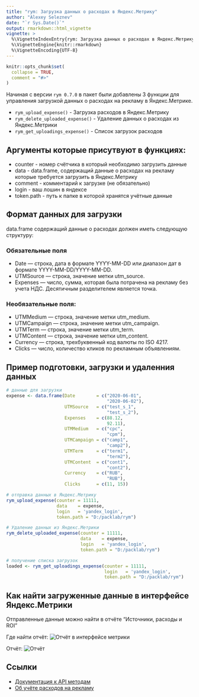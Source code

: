 ---
title: "rym: Загрузка данных о расходах в Яндекс.Метрику"
author: "Alexey Seleznev"
date: "`r Sys.Date()`"
output: rmarkdown::html_vignette
vignette: >
  %\VignetteIndexEntry{rym: Загрузка данных о расходах в Яндекс.Метрику}
  %\VignetteEngine{knitr::rmarkdown}
  %\VignetteEncoding{UTF-8}
---

```{r setup, include = FALSE}
knitr::opts_chunk$set(
  collapse = TRUE,
  comment = "#>"
)
```

Начиная с версии `rym 0.7.0` в пакет были добавлены 3 функции для управления загрузкой данных о расходах на рекламу в Яндекс.Метрике.

* `rym_upload_expense()` - Загрузка расходов в Яндекс.Метрику
* `rym_delete_uploaded_expense()` - Удаление данных о расходах из Яндекс.Метрики
* `rym_get_uploadings_expense()` - Список загрузок расходов

## Аргументы которые присутвуют в функциях:

* counter - номер счётчика в который необходимо загрузить данные
* data - data.frame, содержащий данные о расходах на рекламу которые требуется загрузить в Яндекс.Метрику
* comment - комментарий к загрузке (не обязательно)
* login - ваш лошин в яндексе
* token.path - путь к папке в которой хранятся учётные данные

## Формат данных для загрузки
data.frame содержащий данные о расходах должен иметь следующую структуру:

### Обязательные поля

* Date — строка, дата в формате YYYY-MM-DD или диапазон дат в формате YYYY-MM-DD/YYYY-MM-DD.
* UTMSource — строка, значение метки utm_source.
* Expenses — число, сумма, которая была потрачена на рекламу без учета НДС. Десятичным разделителем является точка.

### Необязательные поля:

* UTMMedium — строка, значение метки utm_medium.
* UTMCampaign — строка, значение метки utm_campaign.
* UTMTerm — строка, значение метки utm_term.
* UTMContent — строка, значение метки utm_content.
* Currency — строка, трехбуквенный код валюты по ISO 4217.
* Clicks — число, количество кликов по рекламным объявлениям.

## Пример подготовки, загрузки и удаленния данных

```{r, eval=FALSE}
# данные для загрузки
expense <- data.frame(Date        = c("2020-06-01",
                                      "2020-06-02"),
                      UTMSource   = c("test_s_1",
                                      "test_s_2"),
                      Expenses    = c(88.12,
                                      92.11),
                      UTMMedium   = c("cpc",
                                      "cpm"),
                      UTMCampaign = c("camp1",
                                      "camp2"),
                      UTMTerm     = c("term1",
                                      "term2"),
                      UTMContent  = c("cont1",
                                      "cont2"),
                      Currency    = c("RUB", 
                                      "RUB"),
                      Clicks      = c(11, 15))

# отправка данных в Яндекс.Метрику
rym_upload_expense(counter = 11111, 
                   data    = expense,
                   login   = 'yandex_login', 
                   token.path = "D:/packlab/rym")

# Удаление данных из Яндекс.Метрики
rym_delete_uploaded_expense(counter = 11111, 
                            data    = expense,
                            login   = 'yandex_login', 
                            token.path = "D:/packlab/rym")

# получение списка загрузок
loaded <- rym_get_uploadings_expense(counter = 11111, 
                                     login   = 'yandex_login', 
                                     token.path = "D:/packlab/rym")

```

## Как найти загруженные данные в интерфейсе Яндекс.Метрики
Отправленные данные можно найти в отчёте "Источники, расходы и ROI"

Где найти отчёт:
![Отчёт в интерфейсе метрики](http://img.netpeak.ua/alsey/159189561657_kiss_38kb.png)

Отчёт:
![Отчёт](http://img.netpeak.ua/alsey/159189557849_kiss_77kb.png)

## Ссылки

* [Документация к API методам](https://yandex.ru/dev/metrika/doc/api2/management/expenses/uploadbody-docpage/)
* [Об учёте расходов на рекламу](https://yandex.ru/support/metrica/ad/expenses.html#expences)
